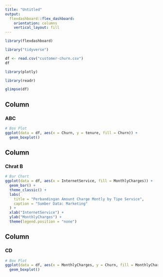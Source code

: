 ```yaml
---
title: "Untitled"
output: 
  flexdashboard::flex_dashboard:
    orientation: columns
    vertical_layout: fill
---
```


```r
library(flexdashboard)
```

```r
library("tidyverse")
```



```r
df <- read.csv("customer-churn.csv")
df
```

```r
library(plotly)
```


```r
library(readr)
```

```r
glimpse(df)
```

Column
-----------------------------------------------------------------------
### ABC
```r
# Box Plot
ggplot(data = df, aes(x = Churn, y = tenure, fill = Churn)) +
  geom_boxplot()
```

Column
-----------------------------------------------------------------------
### Chrat B
```r
# Bar Chart
ggplot(data = df, aes(x = InternetService, fill = MonthlyCharges)) +
  geom_bar() +
  theme_classic() +
  labs(
    title = "Perbandingan Amount Charge Montly by Tipe Service",
    caption = "Sumber Data: Marketing"
  ) +
  xlab("InternetService") +
  ylab("MonthlyCharges") +
  theme(legend.position = "none")
```

Column
-----------------------------------------------------------------------
### CD
```r
# Box Plot
ggplot(data = df, aes(x = MonthlyCharges, y = Churn, fill = MonthlyCharges)) +
  geom_boxplot()
```

